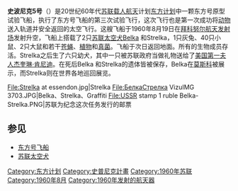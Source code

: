 {{noteTA
| 1 = zh-cn:斯普特尼克; zh-tw:史潑尼克; zh-hk:史普尼克;zh:史波尼克;
| G1 = Aero
}}
'''史波尼克5号'''（{{lang-ru|Спутник 5}}）是20世纪60年代[[苏联|苏联]][[载人航天|载人航天]]计划[[东方计划|东方计划]]中一颗东方号原型试验飞船，执行了东方号飞船的第三次试验飞行，这次飞行也是第一次成功将[[动物|动物]]送入轨道并安全返回的太空飞行。这艘飞船于1960年8月19日在[[拜科努尔航天发射场|拜科努尔航天发射场]]发射升空，飞船上搭载了2只[[苏联太空犬|苏联太空犬]]Belka 和Strelka，1只灰兔、40只小鼠、2只大鼠和若干[[苍蝇|苍蝇]]、[[植物|植物]]和[[真菌|真菌]]。飞船于次日返回地面。所有的生物成员存活。Strelka之后生了六只幼犬，其中一只被苏联政府当做礼物送给了[[美国第一夫人|美国第一夫人]][[杰奎琳·肯尼迪|杰奎琳·肯尼迪]]。在死后Belka 和Strelka的遗体皆被保存，Belka在[[莫斯科|莫斯科]]被展示，而Strelka则在世界各地巡回展览。
<gallery>
File:Strelka at essendon.jpg|Strelka
File:БелкаСтрелка VizuIMG 3703.JPG|Belka、Strelka、Graffiti
File:USSR stamp 1 ruble Belka-Strelka.PNG|苏联为纪念这次任务发行的邮票
</gallery>

==参见==
*[[东方计划|东方号飞船]]
*[[苏联太空犬|苏联太空犬]]

{{Vostok Programme}}
{{俄罗斯载人航天计划}}
{{1960年轨道发射}}

[[Category:东方计划|Category:东方计划]]
[[Category:史普尼克計畫|Category:史普尼克計畫]]
[[Category:1960年苏联|Category:1960年苏联]]
[[Category:1960年8月|Category:1960年8月]]
[[Category:1960年发射的航天器|Category:1960年发射的航天器]]